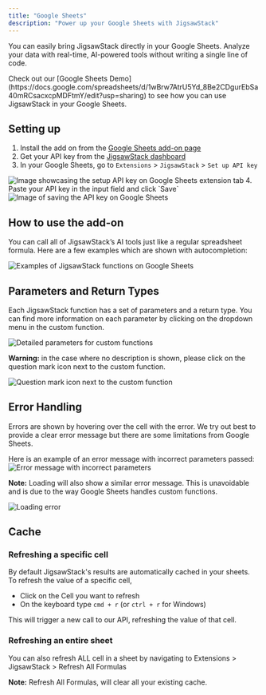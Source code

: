 ```yaml
---
title: "Google Sheets"
description: "Power up your Google Sheets with JigsawStack"
---
```


You can easily bring JigsawStack directly in your Google Sheets. Analyze your data with real-time, 
AI-powered tools without writing a single line of code.

<Note>
  <p>
    Check out our [Google Sheets Demo](https://docs.google.com/spreadsheets/d/1wBrw7AtrU5Yd_8Be2CDgurEbSa40mRCsacxcpMDFtmY/edit?usp=sharing)
    to see how you can use JigsawStack in your Google Sheets.
  </p>
</Note>

## Setting up
1. Install the add on from the [Google Sheets add-on page](https://workspace.google.com/u/0/marketplace/app/jigsawstack/46775261899?flow_type=2) 
2. Get your API key from the [JigsawStack dashboard](https://jigsawstack.com/dashboard)
3. In your Google Sheets, go to `Extensions` > `JigsawStack` > `Set up API key`
<img src="/images/GSheets/setupkey.png" alt="Image showcasing the setup API key on Google Sheets extension tab" />
4. Paste your API key in the input field and click `Save`
<img src="/images/GSheets/saveKey.png" alt="Image of saving the API key on Google Sheets" />

## How to use the add-on 
You can call all of JigsawStack’s AI tools just like a regular spreadsheet formula. 
Here are a few examples which are shown with autocompletion:

<img src="/images/GSheets/examples.png" alt="Examples of JigsawStack functions on Google Sheets" />



## Parameters and Return Types
Each JigsawStack function has a set of parameters and a return type. You can find more information on each parameter by clicking
on the dropdown menu in the custom function.

<img src="/images/GSheets/parameters.png" alt="Detailed parameters for custom functions" />

<Warning>
  <p>
    <strong>Warning:</strong> in the case where no description is shown, please click on the question mark icon next to the custom function.
  </p>
  <img src="/images/GSheets/question.png" alt="Question mark icon next to the custom function" />
</Warning>

## Error Handling
Errors are shown by hovering over the cell with the error. We try out best to provide a clear error message but there 
are some limitations from Google Sheets. 

Here is an example of an error message with incorrect parameters passed:
<img src="/images/GSheets/errorParameter.png" alt="Error message with incorrect parameters" />

<Note>
  <p>
    <strong>Note:</strong> Loading will also show a similar error message. This is unavoidable and is due to the way Google Sheets handles custom functions.
  </p>
  <img src="/images/GSheets/loading.png" alt="Loading error" />
</Note>

## Cache
### Refreshing a specific cell 
By default JigsawStack's results are automatically cached in your sheets. To refresh the value of a specific cell, 
- Click on the Cell you want to refresh 
- On the keyboard type `cmd + r` (or `ctrl + r` for Windows) 

This will trigger a new call to our API, refreshing the value of that cell.

### Refreshing an entire sheet
You can also refresh ALL cell in a sheet by navigating to Extensions > JigsawStack > Refresh All Formulas

<Note>
  <p>
    <strong>Note:</strong> Refresh All Formulas, will clear all your existing cache. 
  </p>
</Note>
